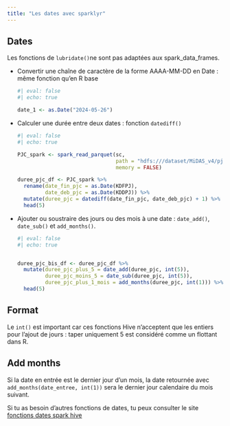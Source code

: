 ```yaml
---
title: "Les dates avec sparklyr"
---
```


## Dates

Les fonctions de `lubridate()`ne sont pas adaptées aux spark_data_frames.

-   Convertir une chaîne de caractère de la forme AAAA-MM-DD en Date : même fonction qu'en R base

    ```r
    #| eval: false
    #| echo: true

    date_1 <- as.Date("2024-05-26")

    ```

-   Calculer une durée entre deux dates : fonction `datediff()`

    ```r
    #| eval: false
    #| echo: true

    PJC_spark <- spark_read_parquet(sc,
                                    path = "hdfs:///dataset/MiDAS_v4/pjc.parquet",
                                    memory = FALSE)

    duree_pjc_df <- PJC_spark %>%
      rename(date_fin_pjc = as.Date(KDFPJ),
             date_deb_pjc = as.Date(KDDPJ)) %>%
      mutate(duree_pjc = datediff(date_fin_pjc, date_deb_pjc) + 1) %>%
      head(5)

    ```

-   Ajouter ou soustraire des jours ou des mois à une date : `date_add()`, `date_sub()` et `add_months()`.

    ```r
    #| eval: false
    #| echo: true


    duree_pjc_bis_df <- duree_pjc_df %>%
      mutate(duree_pjc_plus_5 = date_add(duree_pjc, int(5)),
             duree_pjc_moins_5 = date_sub(duree_pjc, int(5)),
             duree_pjc_plus_1_mois = add_months(duree_pjc, int(1))) %>%
      head(5)

    ```

::: callout-tip
## Format

Le `int()` est important car ces fonctions Hive n'acceptent que les entiers pour l'ajout de jours : taper uniquement 5 est considéré comme un flottant dans R.
:::

::: callout-note
## Add months

Si la date en entrée est le dernier jour d'un mois, la date retournée avec `add_months(date_entree, int(1))` sera le dernier jour calendaire du mois suivant.
:::

Si tu as besoin d'autres fonctions de dates, tu peux consulter le site [fonctions dates spark hive](https://sparkbyexamples.com/apache-hive/hive-date-and-timestamp-functions-examples/)
